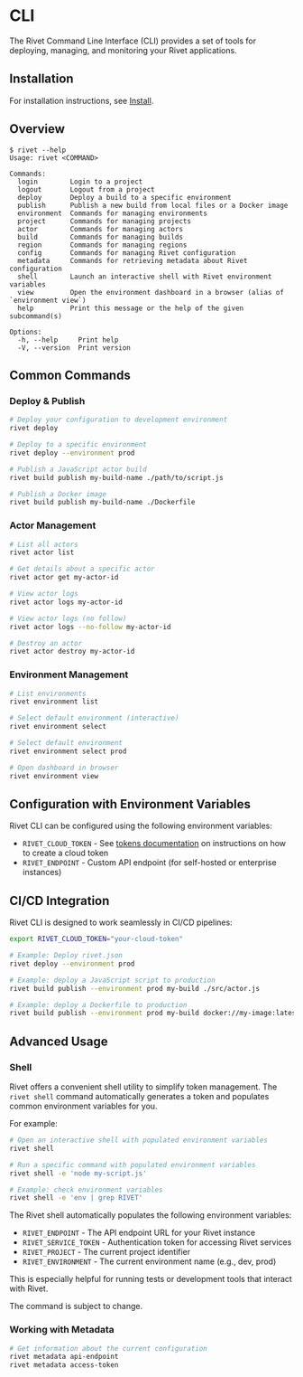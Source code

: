 # CLI

The Rivet Command Line Interface (CLI) provides a set of tools for deploying, managing, and monitoring your Rivet applications.

## Installation

For installation instructions, see [Install](/docs/install).

## Overview

```text
$ rivet --help
Usage: rivet <COMMAND>

Commands:
  login        Login to a project
  logout       Logout from a project
  deploy       Deploy a build to a specific environment
  publish      Publish a new build from local files or a Docker image
  environment  Commands for managing environments
  project      Commands for managing projects
  actor        Commands for managing actors
  build        Commands for managing builds
  region       Commands for managing regions
  config       Commands for managing Rivet configuration
  metadata     Commands for retrieving metadata about Rivet configuration
  shell        Launch an interactive shell with Rivet environment variables
  view         Open the environment dashboard in a browser (alias of `environment view`)
  help         Print this message or the help of the given subcommand(s)

Options:
  -h, --help     Print help
  -V, --version  Print version
```

## Common Commands

### Deploy & Publish

```bash
# Deploy your configuration to development environment
rivet deploy

# Deploy to a specific environment
rivet deploy --environment prod

# Publish a JavaScript actor build
rivet build publish my-build-name ./path/to/script.js

# Publish a Docker image
rivet build publish my-build-name ./Dockerfile
```

### Actor Management

```bash
# List all actors
rivet actor list

# Get details about a specific actor
rivet actor get my-actor-id

# View actor logs
rivet actor logs my-actor-id

# View actor logs (no follow)
rivet actor logs --no-follow my-actor-id

# Destroy an actor
rivet actor destroy my-actor-id
```

### Environment Management

```bash
# List environments
rivet environment list

# Select default environment (interactive)
rivet environment select

# Select default environment
rivet environment select prod

# Open dashboard in browser
rivet environment view
```

## Configuration with Environment Variables

Rivet CLI can be configured using the following environment variables:

- `RIVET_CLOUD_TOKEN` - See [tokens documentation](/docs/tokens) on instructions on how to create a cloud token
- `RIVET_ENDPOINT` - Custom API endpoint (for self-hosted or enterprise instances)

## CI/CD Integration

Rivet CLI is designed to work seamlessly in CI/CD pipelines:

```bash
export RIVET_CLOUD_TOKEN="your-cloud-token"

# Example: Deploy rivet.json
rivet deploy --environment prod

# Example: deploy a JavaScript script to production
rivet build publish --environment prod my-build ./src/actor.js

# Example: deploy a Dockerfile to production
rivet build publish --environment prod my-build docker://my-image:latest
```

## Advanced Usage

### Shell

Rivet offers a convenient shell utility to simplify token management. The `rivet shell` command automatically generates a token and populates common environment variables for you.

For example:

```bash
# Open an interactive shell with populated environment variables
rivet shell

# Run a specific command with populated environment variables
rivet shell -e 'node my-script.js'

# Example: check environment variables
rivet shell -e 'env | grep RIVET'
```

The Rivet shell automatically populates the following environment variables:

- `RIVET_ENDPOINT` - The API endpoint URL for your Rivet instance
- `RIVET_SERVICE_TOKEN` - Authentication token for accessing Rivet services
- `RIVET_PROJECT` - The current project identifier
- `RIVET_ENVIRONMENT` - The current environment name (e.g., dev, prod)

This is especially helpful for running tests or development tools that interact with Rivet.

<Warning title="Shell is experimental">
	The command is subject to change.
</Warning>

### Working with Metadata

```bash
# Get information about the current configuration
rivet metadata api-endpoint
rivet metadata access-token
```
